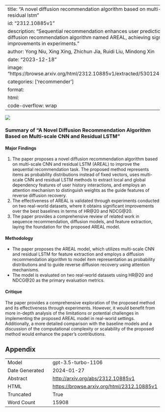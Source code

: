 
---
title: "A novel diffusion recommendation algorithm based on multi-scale cnn and residual lstm"
id: "2312.10885v1"
description: "Sequential recommendation enhances user prediction with a novel diffusion recommendation algorithm named AREAL, achieving significant improvements in experiments."
author: Yong Niu, Xing Xing, Zhichun Jia, Ruidi Liu, Mindong Xin
date: "2023-12-18"
image: "https://browse.arxiv.org/html/2312.10885v1/extracted/5301245/figs/Fig4.png"
categories: ['recommender']
format:
  html:
    code-overflow: wrap
---

![](https://browse.arxiv.org/html/2312.10885v1/extracted/5301245/figs/Fig4.png)

### Summary of "A Novel Diffusion Recommendation Algorithm Based on Multi-scale CNN and Residual LSTM"

#### Major Findings
1. The paper proposes a novel diffusion recommendation algorithm based on multi-scale CNN and residual LSTM (AREAL) to improve the sequential recommendation task. The proposed method represents items as probability distributions instead of fixed vectors, uses multi-scale CNN and residual LSTM methods to extract local and global dependency features of user history interactions, and employs an attention mechanism to distinguish weights as the guide features of reverse diffusion recovery.
2. The effectiveness of AREAL is validated through experiments conducted on two real-world datasets, where it obtains significant improvements over the best baselines in terms of HR@20 and NDCG@20.
3. The paper provides a comprehensive review of related work in sequence recommendation, diffusion models, and feature extraction, laying the foundation for the proposed AREAL model.

#### Methodology
- The paper proposes the AREAL model, which utilizes multi-scale CNN and residual LSTM for feature extraction and employs a diffusion recommendation algorithm to model item representation as probability distributions and to guide reverse diffusion recovery using attention mechanisms.
- The model is evaluated on two real-world datasets using HR@20 and NDCG@20 as the primary evaluation metrics.

#### Critique
The paper provides a comprehensive exploration of the proposed method and its effectiveness through experiments. However, it would benefit from more in-depth analysis of the limitations or potential challenges in implementing the proposed AREAL model in real-world settings. Additionally, a more detailed comparison with the baseline models and a discussion of the computational complexity or scalability of the proposed method would enhance the paper's contributions.

## Appendix

|          |          |
|----------|----------|
| Model     | gpt-3.5-turbo-1106       |
| Date Generated     | 2024-01-27       |
| Abstract | [http://arxiv.org/abs/2312.10885v1](http://arxiv.org/abs/2312.10885v1)        |
| HTML     | [https://browse.arxiv.org/html/2312.10885v1](https://browse.arxiv.org/html/2312.10885v1)       |
| Truncated       | True       |
| Word Count       | 15908       |
